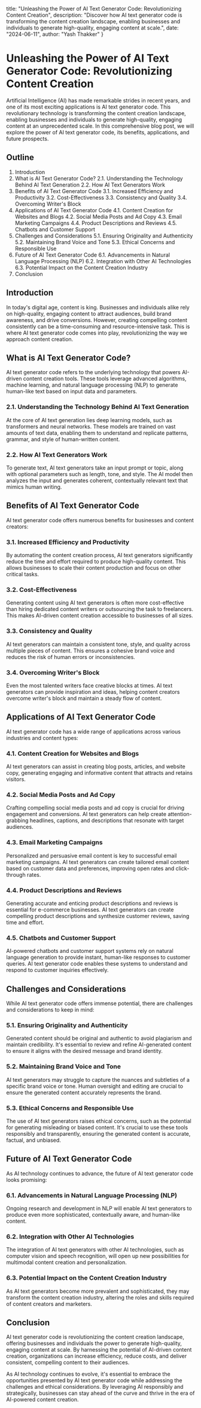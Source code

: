   title: "Unleashing the Power of AI Text Generator Code: Revolutionizing Content Creation",
  description: "Discover how AI text generator code is transforming the content creation landscape, enabling businesses and individuals to generate high-quality, engaging content at scale.",
  date: "2024-06-11",
  author: "Yash Thakker"
}

# Unleashing the Power of AI Text Generator Code: Revolutionizing Content Creation

Artificial Intelligence (AI) has made remarkable strides in recent years, and one of its most exciting applications is AI text generator code. This revolutionary technology is transforming the content creation landscape, enabling businesses and individuals to generate high-quality, engaging content at an unprecedented scale. In this comprehensive blog post, we will explore the power of AI text generator code, its benefits, applications, and future prospects.

## Outline

1. Introduction
2. What is AI Text Generator Code?
   2.1. Understanding the Technology Behind AI Text Generation
   2.2. How AI Text Generators Work
3. Benefits of AI Text Generator Code
   3.1. Increased Efficiency and Productivity
   3.2. Cost-Effectiveness
   3.3. Consistency and Quality
   3.4. Overcoming Writer's Block
4. Applications of AI Text Generator Code
   4.1. Content Creation for Websites and Blogs
   4.2. Social Media Posts and Ad Copy
   4.3. Email Marketing Campaigns
   4.4. Product Descriptions and Reviews
   4.5. Chatbots and Customer Support
5. Challenges and Considerations
   5.1. Ensuring Originality and Authenticity
   5.2. Maintaining Brand Voice and Tone
   5.3. Ethical Concerns and Responsible Use
6. Future of AI Text Generator Code
   6.1. Advancements in Natural Language Processing (NLP)
   6.2. Integration with Other AI Technologies
   6.3. Potential Impact on the Content Creation Industry
7. Conclusion

## Introduction

In today's digital age, content is king. Businesses and individuals alike rely on high-quality, engaging content to attract audiences, build brand awareness, and drive conversions. However, creating compelling content consistently can be a time-consuming and resource-intensive task. This is where AI text generator code comes into play, revolutionizing the way we approach content creation.

## What is AI Text Generator Code?

AI text generator code refers to the underlying technology that powers AI-driven content creation tools. These tools leverage advanced algorithms, machine learning, and natural language processing (NLP) to generate human-like text based on input data and parameters.

### 2.1. Understanding the Technology Behind AI Text Generation

At the core of AI text generation lies deep learning models, such as transformers and neural networks. These models are trained on vast amounts of text data, enabling them to understand and replicate patterns, grammar, and style of human-written content.

### 2.2. How AI Text Generators Work

To generate text, AI text generators take an input prompt or topic, along with optional parameters such as length, tone, and style. The AI model then analyzes the input and generates coherent, contextually relevant text that mimics human writing.

## Benefits of AI Text Generator Code

AI text generator code offers numerous benefits for businesses and content creators:

### 3.1. Increased Efficiency and Productivity

By automating the content creation process, AI text generators significantly reduce the time and effort required to produce high-quality content. This allows businesses to scale their content production and focus on other critical tasks.

### 3.2. Cost-Effectiveness

Generating content using AI text generators is often more cost-effective than hiring dedicated content writers or outsourcing the task to freelancers. This makes AI-driven content creation accessible to businesses of all sizes.

### 3.3. Consistency and Quality

AI text generators can maintain a consistent tone, style, and quality across multiple pieces of content. This ensures a cohesive brand voice and reduces the risk of human errors or inconsistencies.

### 3.4. Overcoming Writer's Block

Even the most talented writers face creative blocks at times. AI text generators can provide inspiration and ideas, helping content creators overcome writer's block and maintain a steady flow of content.

## Applications of AI Text Generator Code

AI text generator code has a wide range of applications across various industries and content types:

### 4.1. Content Creation for Websites and Blogs

AI text generators can assist in creating blog posts, articles, and website copy, generating engaging and informative content that attracts and retains visitors.

### 4.2. Social Media Posts and Ad Copy

Crafting compelling social media posts and ad copy is crucial for driving engagement and conversions. AI text generators can help create attention-grabbing headlines, captions, and descriptions that resonate with target audiences.

### 4.3. Email Marketing Campaigns

Personalized and persuasive email content is key to successful email marketing campaigns. AI text generators can create tailored email content based on customer data and preferences, improving open rates and click-through rates.

### 4.4. Product Descriptions and Reviews

Generating accurate and enticing product descriptions and reviews is essential for e-commerce businesses. AI text generators can create compelling product descriptions and synthesize customer reviews, saving time and effort.

### 4.5. Chatbots and Customer Support

AI-powered chatbots and customer support systems rely on natural language generation to provide instant, human-like responses to customer queries. AI text generator code enables these systems to understand and respond to customer inquiries effectively.

## Challenges and Considerations

While AI text generator code offers immense potential, there are challenges and considerations to keep in mind:

### 5.1. Ensuring Originality and Authenticity

Generated content should be original and authentic to avoid plagiarism and maintain credibility. It's essential to review and refine AI-generated content to ensure it aligns with the desired message and brand identity.

### 5.2. Maintaining Brand Voice and Tone

AI text generators may struggle to capture the nuances and subtleties of a specific brand voice or tone. Human oversight and editing are crucial to ensure the generated content accurately represents the brand.

### 5.3. Ethical Concerns and Responsible Use

The use of AI text generators raises ethical concerns, such as the potential for generating misleading or biased content. It's crucial to use these tools responsibly and transparently, ensuring the generated content is accurate, factual, and unbiased.

## Future of AI Text Generator Code

As AI technology continues to advance, the future of AI text generator code looks promising:

### 6.1. Advancements in Natural Language Processing (NLP)

Ongoing research and development in NLP will enable AI text generators to produce even more sophisticated, contextually aware, and human-like content.

### 6.2. Integration with Other AI Technologies

The integration of AI text generators with other AI technologies, such as computer vision and speech recognition, will open up new possibilities for multimodal content creation and personalization.

### 6.3. Potential Impact on the Content Creation Industry

As AI text generators become more prevalent and sophisticated, they may transform the content creation industry, altering the roles and skills required of content creators and marketers.

## Conclusion

AI text generator code is revolutionizing the content creation landscape, offering businesses and individuals the power to generate high-quality, engaging content at scale. By harnessing the potential of AI-driven content creation, organizations can increase efficiency, reduce costs, and deliver consistent, compelling content to their audiences.

As AI technology continues to evolve, it's essential to embrace the opportunities presented by AI text generator code while addressing the challenges and ethical considerations. By leveraging AI responsibly and strategically, businesses can stay ahead of the curve and thrive in the era of AI-powered content creation.